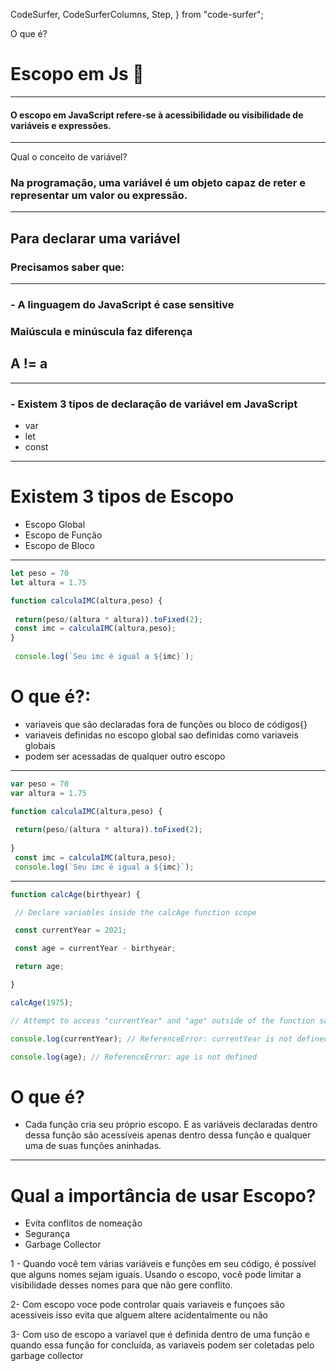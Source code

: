 
  CodeSurfer,
  CodeSurferColumns,
  Step,
} from "code-surfer";


O que é?
# Escopo em Js 👋
---
#### O escopo em JavaScript refere-se à acessibilidade ou visibilidade de variáveis ​e expressões.
---
Qual o conceito de variável?
### Na programação, uma variável é um objeto capaz de reter e representar um valor ou expressão.

---
## Para declarar uma variável
### Precisamos saber que:
---
### - A linguagem do JavaScript é case sensitive
### Maiúscula e minúscula faz diferença
## A != a 
---
### - Existem 3 tipos de declaração de variável em JavaScript
- var 
- let 
- const
---
# Existem 3 tipos de Escopo
- Escopo Global
- Escopo de Função
- Escopo de Bloco
---
<CodeSurfer>

 ```js title="Escopo Global" 
 let peso = 70
 let altura = 1.75

function calculaIMC(altura,peso) {
  
  return(peso/(altura * altura)).toFixed(2);
  const imc = calculaIMC(altura,peso);    
}
  
  console.log(`Seu imc é igual a ${imc}`);
```

</CodeSurfer>

<Notes>

# O que é?:
- variaveis que são declaradas fora de funções ou bloco de códigos{}
- variaveis definidas no escopo global sao definidas como variaveis globais
- podem ser acessadas de qualquer outro escopo

</Notes>

---

<CodeSurfer>

 ```js 9 title="Escopo Global" subtitle="const tem que está fora do escopo da função para ser enxergado"
 var peso = 70
 var altura = 1.75

function calculaIMC(altura,peso) {
  
  return(peso/(altura * altura)).toFixed(2);
      
}
  const imc = calculaIMC(altura,peso);
  console.log(`Seu imc é igual a ${imc}`);
```

</CodeSurfer>

---

<CodeSurfer>

 ```js title="Escopo de Função"  
 function calcAge(birthyear) {

  // Declare variables inside the calcAge function scope

  const currentYear = 2021;

  const age = currentYear - birthyear;

  return age;

}

calcAge(1975);

// Attempt to access "currentYear" and "age" outside of the function scope is not possible

console.log(currentYear); // ReferenceError: currentYear is not defined

console.log(age); // ReferenceError: age is not defined
```

</CodeSurfer>

<Notes>

# O que é?
- Cada função cria seu próprio escopo. 
E as variáveis ​​declaradas dentro dessa função são acessíveis apenas dentro dessa função e qualquer uma de suas funções aninhadas.

</Notes>

--- 
# Qual a importância de usar Escopo?
- Evita conflitos de nomeação
- Segurança
- Garbage Collector

<Notes>

1 - Quando você tem várias variáveis ​​e funções em seu código, é possível que alguns nomes sejam iguais. 
Usando o escopo, você pode limitar a visibilidade desses nomes para que não gere conflito.

2- Com escopo voce pode controlar quais variaveis e funçoes são acessiveis isso evita que alguem altere acidentalmente ou não

3- Com uso de escopo a variavel que é definida dentro de uma função e  quando essa função for concluída, as variaveis 
podem ser coletadas pelo garbage collector

</Notes>
